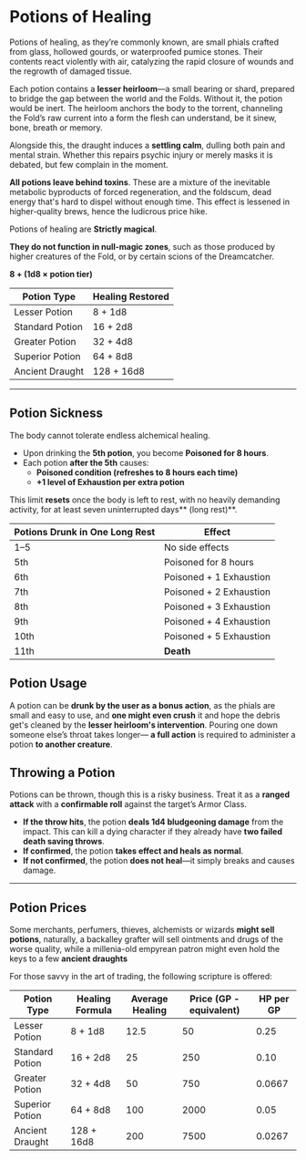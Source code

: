 # Potions of Healing

Potions of healing, as they’re commonly known, are small phials crafted from glass, hollowed gourds, or waterproofed pumice stones. Their contents react violently with air, catalyzing the rapid closure of wounds and the regrowth of damaged tissue.

Each potion contains a **lesser heirloom**—a small bearing or shard, prepared to bridge the gap between the world and the Folds. Without it, the potion would be inert. The heirloom anchors the body to the torrent, channeling the Fold’s raw current into a form the flesh can understand, be it sinew, bone, breath or memory.

Alongside this, the draught induces a **settling calm**, dulling both pain and mental strain. Whether this repairs psychic injury or merely masks it is debated, but few complain in the moment.

**All potions leave behind toxins**. These are a mixture of the inevitable metabolic byproducts of forced regeneration, and the foldscum, dead energy that's hard to dispel without enough time. This effect is lessened in higher-quality brews, hence the ludicrous price hike.

Potions of healing are **Strictly magical**.

**They do not function in null-magic zones**, such as those produced by higher creatures of the Fold, or by certain scions of the Dreamcatcher.

**8 + (1d8 × potion tier)**

| Potion Type     | Healing Restored |
| --------------- | ---------------- |
| Lesser Potion   | 8 + 1d8          |
| Standard Potion | 16 + 2d8         |
| Greater Potion  | 32 + 4d8         |
| Superior Potion | 64 + 8d8         |
| Ancient Draught | 128 + 16d8       |

---

## Potion Sickness

The body cannot tolerate endless alchemical healing.

- Upon drinking the **5th potion**, you become **Poisoned for 8 hours**.
- Each potion **after the 5th** causes:
  - **Poisoned condition (refreshes to 8 hours each time)**
  - **+1 level of Exhaustion per extra potion**

This limit **resets** once the body is left to rest, with no heavily demanding activity, for at least seven uninterrupted days** (long rest)**.

| Potions Drunk in One Long Rest | Effect                  |
| ------------------------------ | ----------------------- |
| 1–5                            | No side effects         |
| 5th                            | Poisoned for 8 hours    |
| 6th                            | Poisoned + 1 Exhaustion |
| 7th                            | Poisoned + 2 Exhaustion |
| 8th                            | Poisoned + 3 Exhaustion |
| 9th                            | Poisoned + 4 Exhaustion |
| 10th                           | Poisoned + 5 Exhaustion |
| 11th                           | **Death**               |

## Potion Usage

A potion can be **drunk by the user as a bonus action**, as the phials are small and easy to use, and **one might even crush** it and hope the debris get's cleaned by the **lesser heirloom's intervention**.
Pouring one down someone else’s throat takes longer— **a full action** is required to administer a potion **to another creature**.

## Throwing a Potion

Potions can be thrown, though this is a risky business. Treat it as a **ranged attack** with a **confirmable roll** against the target’s Armor Class.

- **If the throw hits**, the potion **deals 1d4 bludgeoning damage** from the impact. This can kill a dying character if they already have **two failed death saving throws**.
- **If confirmed**, the potion **takes effect and heals as normal**.
- **If not confirmed**, the potion **does not heal**—it simply breaks and causes damage.

---

## Potion Prices

Some merchants, perfumers, thieves, alchemists or wizards **might sell potions**, naturally, a backalley grafter will sell ointments and drugs of the worse quality, while a millenia-old empyrean patron might even hold the keys to a few **ancient draughts**

For those savvy in the art of trading, the following scripture is offered:

| Potion Type     | Healing Formula | Average Healing | Price (GP - equivalent) | HP per GP |
| --------------- | --------------- | --------------- | ----------------------- | --------- |
| Lesser Potion   | 8 + 1d8         | 12.5            | 50                      | 0.25      |
| Standard Potion | 16 + 2d8        | 25              | 250                     | 0.10      |
| Greater Potion  | 32 + 4d8        | 50              | 750                     | 0.0667    |
| Superior Potion | 64 + 8d8        | 100             | 2000                    | 0.05      |
| Ancient Draught | 128 + 16d8      | 200             | 7500                    | 0.0267    |
